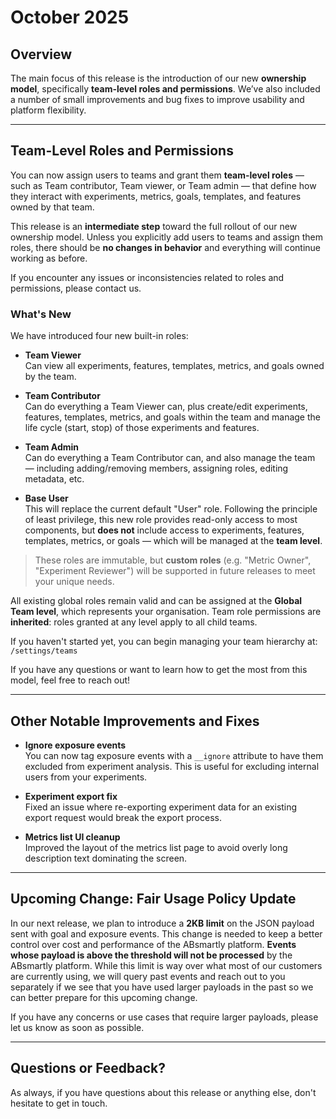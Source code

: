 # October 2025

## Overview  
The main focus of this release is the introduction of our new **ownership model**, specifically **team-level roles and permissions**. We’ve also included a number of small improvements and bug fixes to improve usability and platform flexibility.

---
## Team-Level Roles and Permissions  


You can now assign users to teams and grant them **team-level roles** — such as Team contributor, Team viewer, or Team admin — that define how they interact with experiments, metrics, goals, templates, and features owned by that team.

This release is an **intermediate step** toward the full rollout of our new ownership model. Unless you explicitly add users to teams and assign them roles, there should be **no changes in behavior** and everything will continue working as before.

If you encounter any issues or inconsistencies related to roles and permissions, please contact us.

### What's New

We have introduced four new built-in roles:

- **Team Viewer**  
  Can view all experiments, features, templates, metrics, and goals owned by the team.

- **Team Contributor**  
  Can do everything a Team Viewer can, plus create/edit experiments, features, templates, metrics, and goals within the team and manage the life cycle (start, stop) of those experiments and features.

- **Team Admin**  
  Can do everything a Team Contributor can, and also manage the team — including adding/removing members, assigning roles, editing metadata, etc.

- **Base User**  
  This will replace the current default "User" role. Following the principle of least privilege, this new role provides read-only access to most components, but **does not** include access to experiments, features, templates, metrics, or goals — which will be managed at the **team level**.

> These roles are immutable, but **custom roles** (e.g. "Metric Owner", "Experiment Reviewer") will be supported in future releases to meet your unique needs.

All existing global roles remain valid and can be assigned at the **Global Team level**, which represents your organisation. Team role permissions are **inherited**: roles granted at any level apply to all child teams.

If you haven't started yet, you can begin managing your team hierarchy at:  `/settings/teams`

If you have any questions or want to learn how to get the most from this model, feel free to reach out!

---

## Other Notable Improvements and Fixes  

- **Ignore exposure events**  
  You can now tag exposure events with a `__ignore` attribute to have them excluded from experiment analysis. This is useful for excluding internal users from your experiments.

- **Experiment export fix**  
  Fixed an issue where re-exporting experiment data for an existing export request would break the export process.

- **Metrics list UI cleanup**  
  Improved the layout of the metrics list page to avoid overly long description text dominating the screen.

---

## Upcoming Change: Fair Usage Policy Update  

In our next release, we plan to introduce a **2KB limit** on the JSON payload sent with goal and exposure events. This change is needed to keep a better control over cost and performance of the ABsmartly platform. **Events whose payload is above the threshold will not be processed** by the ABsmartly platform. While this limit is way over what most of our customers are currently using, we will query past events and reach out to you separately if we see that you have used larger payloads in the past so we can better prepare for this upcoming change. 

If you have any concerns or use cases that require larger payloads, please let us know as soon as possible.

---
## Questions or Feedback?  
As always, if you have questions about this release or anything else, don't hesitate to get in touch.
